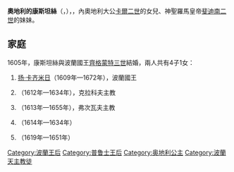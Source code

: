 {{Multiple issues|
{{Expand language|1=en|time=2020-10-26T15:15:56+00:00}}
{{Unreferenced|time=2020-10-26T15:15:56+00:00}}
}}
{{Infobox royalty|consort=yes
| name         = 奧地利的康斯坦絲
| image        = Frans Pourbus d. J. 005.jpg
| succession   = 波蘭王后
| reign        = 1605年12月11日 — 1631年7月10日
| birth_date   = 1588年12月24日
| birth_place  = [[格拉茨|格拉茨]]
| death_date   = {{Death date and age|1631|7|10|1588|12|24|df=yes}}
| death_place  = [[華沙|華沙]]
| burial_place = [[瓦維爾主教座堂|瓦維爾主教座堂]]
| house        = [[哈布斯堡王朝|哈布斯堡王朝]]
| father       = [[查理二世_(內奧地利)|內奧地利的卡爾二世]]
| mother       = [[巴伐利亞的瑪麗亞·安娜_(1551–1608)|巴伐利亞的瑪麗亞·安娜]]
| signature    = Autograph of Constance of Austria.PNG
}}
'''奧地利的康斯坦絲'''（{{lang-de|Constanze von Österreich}}，{{bd|1588年|12月24日|1631年|7月10日}}），{{le|波蘭王后|List of Polish consorts}}，內奧地利大公[[查理二世_(內奧地利)|卡爾二世]]的女兒、神聖羅馬皇帝[[斐迪南二世_(神聖羅馬帝國)|斐迪南二世]]的妹妹。

== 家庭 ==
1605年，康斯坦絲與波蘭國王[[齊格蒙特三世|齊格蒙特三世]]結婚，兩人共有4子1女：
# [[扬·卡齐米日|扬·卡齐米日]]（1609年—1672年），波蘭國王
# {{le|揚·阿爾伯特|John Albert Vasa}}（1612年—1634年），克拉科夫主教
# {{le|卡羅爾·斐迪南|Karol Ferdynand Vasa}}（1613年—1655年），弗次瓦夫主教
# {{le|亞歷山大·卡羅爾|Alexander Charles Vasa}}（1614年—1634年）
# {{le|安娜·卡塔日娜|Anna Catherine Constance Vasa}}（1619年—1651年）

[[Category:波蘭王后|Category:波蘭王后]]
[[Category:普鲁士王后|Category:普鲁士王后]]
[[Category:奥地利公主|Category:奥地利公主]]
[[Category:波蘭天主教徒|Category:波蘭天主教徒]]